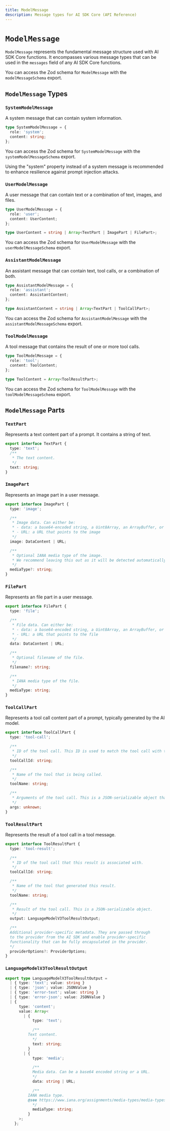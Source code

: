 ```yaml
---
title: ModelMessage
description: Message types for AI SDK Core (API Reference)
---
```


# `ModelMessage`

`ModelMessage` represents the fundamental message structure used with AI SDK Core functions.
It encompasses various message types that can be used in the `messages` field of any AI SDK Core functions.

You can access the Zod schema for `ModelMessage` with the `modelMessageSchema` export.

## `ModelMessage` Types

### `SystemModelMessage`

A system message that can contain system information.

```typescript
type SystemModelMessage = {
  role: 'system';
  content: string;
};
```

You can access the Zod schema for `SystemModelMessage` with the `systemModelMessageSchema` export.

<Note>
  Using the "system" property instead of a system message is recommended to
  enhance resilience against prompt injection attacks.
</Note>

### `UserModelMessage`

A user message that can contain text or a combination of text, images, and files.

```typescript
type UserModelMessage = {
  role: 'user';
  content: UserContent;
};

type UserContent = string | Array<TextPart | ImagePart | FilePart>;
```

You can access the Zod schema for `UserModelMessage` with the `userModelMessageSchema` export.

### `AssistantModelMessage`

An assistant message that can contain text, tool calls, or a combination of both.

```typescript
type AssistantModelMessage = {
  role: 'assistant';
  content: AssistantContent;
};

type AssistantContent = string | Array<TextPart | ToolCallPart>;
```

You can access the Zod schema for `AssistantModelMessage` with the `assistantModelMessageSchema` export.

### `ToolModelMessage`

A tool message that contains the result of one or more tool calls.

```typescript
type ToolModelMessage = {
  role: 'tool';
  content: ToolContent;
};

type ToolContent = Array<ToolResultPart>;
```

You can access the Zod schema for `ToolModelMessage` with the `toolModelMessageSchema` export.

## `ModelMessage` Parts

### `TextPart`

Represents a text content part of a prompt. It contains a string of text.

```typescript
export interface TextPart {
  type: 'text';
  /**
   * The text content.
   */
  text: string;
}
```

### `ImagePart`

Represents an image part in a user message.

```typescript
export interface ImagePart {
  type: 'image';

  /**
   * Image data. Can either be:
   * - data: a base64-encoded string, a Uint8Array, an ArrayBuffer, or a Buffer
   * - URL: a URL that points to the image
   */
  image: DataContent | URL;

  /**
   * Optional IANA media type of the image.
   * We recommend leaving this out as it will be detected automatically.
   */
  mediaType?: string;
}
```

### `FilePart`

Represents an file part in a user message.

```typescript
export interface FilePart {
  type: 'file';

  /**
   * File data. Can either be:
   * - data: a base64-encoded string, a Uint8Array, an ArrayBuffer, or a Buffer
   * - URL: a URL that points to the file
   */
  data: DataContent | URL;

  /**
   * Optional filename of the file.
   */
  filename?: string;

  /**
   * IANA media type of the file.
   */
  mediaType: string;
}
```

### `ToolCallPart`

Represents a tool call content part of a prompt, typically generated by the AI model.

```typescript
export interface ToolCallPart {
  type: 'tool-call';

  /**
   * ID of the tool call. This ID is used to match the tool call with the tool result.
   */
  toolCallId: string;

  /**
   * Name of the tool that is being called.
   */
  toolName: string;

  /**
   * Arguments of the tool call. This is a JSON-serializable object that matches the tool's input schema.
   */
  args: unknown;
}
```

### `ToolResultPart`

Represents the result of a tool call in a tool message.

```typescript
export interface ToolResultPart {
  type: 'tool-result';

  /**
   * ID of the tool call that this result is associated with.
   */
  toolCallId: string;

  /**
   * Name of the tool that generated this result.
   */
  toolName: string;

  /**
   * Result of the tool call. This is a JSON-serializable object.
   */
  output: LanguageModelV3ToolResultOutput;

  /**
  Additional provider-specific metadata. They are passed through
  to the provider from the AI SDK and enable provider-specific
  functionality that can be fully encapsulated in the provider.
  */
  providerOptions?: ProviderOptions;
}
```

### `LanguageModelV3ToolResultOutput`

```ts
export type LanguageModelV3ToolResultOutput =
  | { type: 'text'; value: string }
  | { type: 'json'; value: JSONValue }
  | { type: 'error-text'; value: string }
  | { type: 'error-json'; value: JSONValue }
  | {
      type: 'content';
      value: Array<
        | {
            type: 'text';

            /**
          Text content.
            */
            text: string;
          }
        | {
            type: 'media';

            /**
            Media data. Can be a base64 encoded string or a URL.
            */
            data: string | URL;

            /**
          IANA media type.
          @see https://www.iana.org/assignments/media-types/media-types.xhtml
            */
            mediaType: string;
          }
      >;
    };
```
